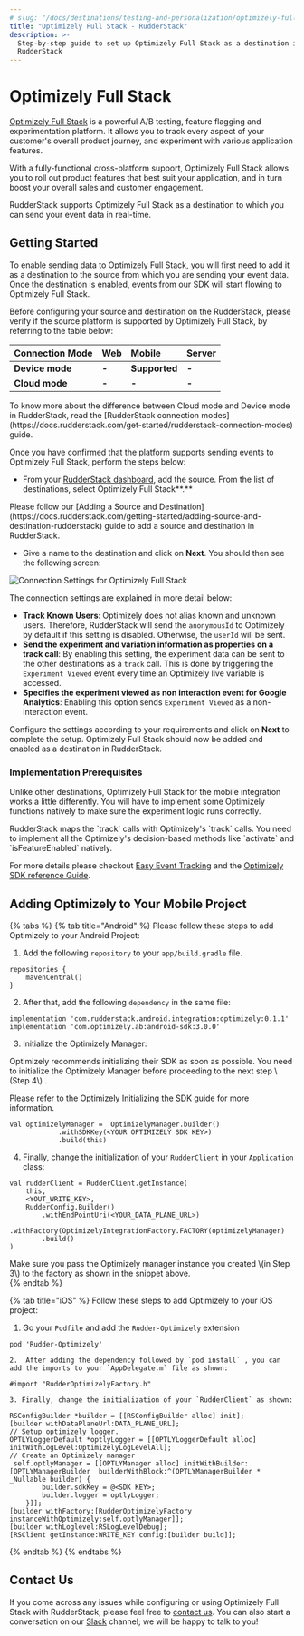 ```yaml
---
# slug: "/docs/destinations/testing-and-personalization/optimizely-full-stack"
title: "Optimizely Full Stack - RudderStack"
description: >-
  Step-by-step guide to set up Optimizely Full Stack as a destination in
  RudderStack
---
```


# Optimizely Full Stack

[Optimizely Full Stack](https://www.optimizely.com/products/full-stack/) is a powerful A/B testing, feature flagging and experimentation platform. It allows you to track every aspect of your customer's overall product journey, and experiment with various application features.

With a fully-functional cross-platform support, Optimizely Full Stack allows you to roll out product features that best suit your application, and in turn boost your overall sales and customer engagement.

RudderStack supports Optimizely Full Stack as a destination to which you can send your event data in real-time.

## Getting Started

To enable sending data to Optimizely Full Stack, you will first need to add it as a destination to the source from which you are sending your event data. Once the destination is enabled, events from our SDK will start flowing to Optimizely Full Stack.

Before configuring your source and destination on the RudderStack, please verify if the source platform is supported by Optimizely Full Stack, by referring to the table below:

| **Connection Mode** | **Web** | **Mobile**    | **Server** |
| :------------------ | :------ | :------------ | :--------- |
| **Device mode**     | **-**   | **Supported** | **-**      |
| **Cloud mode**      | **-**   | **-**         | **-**      |

<div class="infoBlock">
To know more about the difference between Cloud mode and Device mode in RudderStack, read the [RudderStack connection modes](https://docs.rudderstack.com/get-started/rudderstack-connection-modes) guide.

</div>

Once you have confirmed that the platform supports sending events to Optimizely Full Stack, perform the steps below:

- From your [RudderStack dashboard](https://app.rudderlabs.com/), add the source. From the list of destinations, select Optimizely Full Stack**.**

<div class="infoBlock">
Please follow our [Adding a Source and Destination](https://docs.rudderstack.com/getting-started/adding-source-and-destination-rudderstack) guide to add a source and destination in RudderStack.

</div>

- Give a name to the destination and click on **Next**. You should then see the following screen:

![Connection Settings for Optimizely Full Stack](../../.gitbook/assets/image.png)

The connection settings are explained in more detail below:

- **Track Known Users**: Optimizely does not alias known and unknown users. Therefore, RudderStack will send the `anonymousId` to Optimizely by default if this setting is disabled. Otherwise, the `userId` will be sent.
- **Send the experiment and variation information as properties on a track call**: By enabling this setting, the experiment data can be sent to the other destinations as a `track` call. This is done by triggering the `Experiment Viewed` event every time an Optimizely live variable is accessed.
- **Specifies the experiment viewed as non interaction event for Google Analytics**: Enabling this option sends `Experiment Viewed` as a non-interaction event.

Configure the settings according to your requirements and click on **Next** to complete the setup. Optimizely Full Stack should now be added and enabled as a destination in RudderStack.

### Implementation Prerequisites <a id="implementation-prerequisite"></a>

Unlike other destinations, Optimizely Full Stack for the mobile integration works a little differently. You will have to implement some Optimizely functions natively to make sure the experiment logic runs correctly.

<div class="infoBlock">
RudderStack maps the `track` calls with Optimizely's `track` calls. You need to implement all the Optimizely's decision-based methods like `activate` and `isFeatureEnabled` natively.

For more details please checkout [Easy Event Tracking](https://blog.optimizely.com/2019/02/26/introducing-easy-event-tracking-the-easier-way-to-understand-and-optimize-the-customer-journey/) and the [Optimizely SDK reference Guide](https://docs.developers.optimizely.com/full-stack/docs/sdk-reference-guides#section-ios-and-tvos).

</div>

## Adding Optimizely to Your Mobile Project

{% tabs %}
{% tab title="Android" %}
Please follow these steps to add Optimizely to your Android Project:

1. Add the following `repository` to your `app/build.gradle` file.

```text
repositories {
    mavenCentral()
}
```

2.  After that, add the following `dependency` in the same file:

```text
implementation 'com.rudderstack.android.integration:optimizely:0.1.1'
implementation 'com.optimizely.ab:android-sdk:3.0.0'
```

3. Initialize the Optimizely Manager:

<div class="successBlock">
Optimizely recommends initializing their SDK as soon as possible. You need to initialize the Optimizely Manager before proceeding to the next step \(Step 4\) .

Please refer to the Optimizely [Initializing the SDK](https://docs.developers.optimizely.com/full-stack/docs/initialize-sdk-android) guide for more information.

</div>

```text
val optimizelyManager =  OptimizelyManager.builder()
            .withSDKKey(<YOUR OPTIMIZELY SDK KEY>)
            .build(this)
```

4. Finally, change the initialization of your `RudderClient` in your `Application` class:

```text
val rudderClient = RudderClient.getInstance(
    this,
    <YOUT_WRITE_KEY>,
    RudderConfig.Builder()
        .withEndPointUri(<YOUR_DATA_PLANE_URL>)
        .withFactory(OptimizelyIntegrationFactory.FACTORY(optimizelyManager)
        .build()
)
```

<div class="warningBlock">
Make sure you pass the Optimizely manager instance you created \(in Step 3\) to the factory as shown in the snippet above.

</div>
{% endtab %}

{% tab title="iOS" %}
Follow these steps to add Optimizely to your iOS project:

1. Go your `Podfile` and add the `Rudder-Optimizely` extension

```text
pod 'Rudder-Optimizely'
```

    2.  After adding the dependency followed by `pod install` , you can add the imports to your `AppDelegate.m` file as shown:

```text
#import "RudderOptimizelyFactory.h"
```

    3. Finally, change the initialization of your `RudderClient` as shown:

```text
RSConfigBuilder *builder = [[RSConfigBuilder alloc] init];
[builder withDataPlaneUrl:DATA_PLANE_URL];
// Setup optimizely logger.
OPTLYLoggerDefault *optlyLogger = [[OPTLYLoggerDefault alloc] initWithLogLevel:OptimizelyLogLevelAll];
// Create an Optimizely manager
 self.optlyManager = [[OPTLYManager alloc] initWithBuilder:[OPTLYManagerBuilder  builderWithBlock:^(OPTLYManagerBuilder * _Nullable builder) {
        builder.sdkKey = @<SDK KEY>;
        builder.logger = optlyLogger;
    }]];
[builder withFactory:[RudderOptimizelyFactory instanceWithOptimizely:self.optlyManager]];
[builder withLoglevel:RSLogLevelDebug];
[RSClient getInstance:WRITE_KEY config:[builder build]];
```

{% endtab %}
{% endtabs %}

## Contact Us

If you come across any issues while configuring or using Optimizely Full Stack with RudderStack, please feel free to [contact us](mailto:%20docs@rudderstack.com). You can also start a conversation on our [Slack](https://resources.rudderstack.com/join-rudderstack-slack) channel; we will be happy to talk to you!
